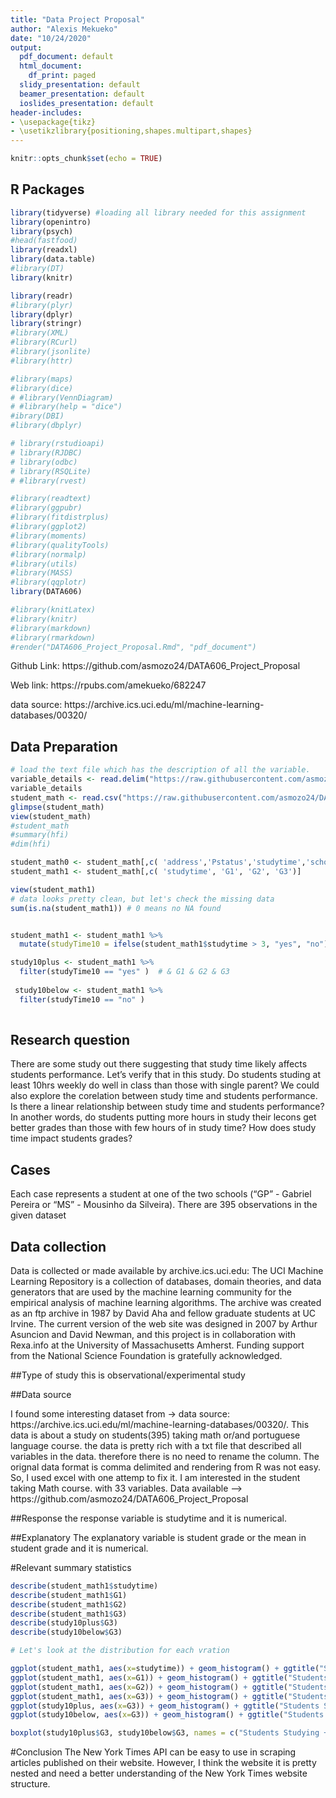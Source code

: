 ```yaml
---
title: "Data Project Proposal"
author: "Alexis Mekueko"
date: "10/24/2020"
output:
  pdf_document: default
  html_document:
    df_print: paged
  slidy_presentation: default
  beamer_presentation: default
  ioslides_presentation: default
header-includes:
- \usepackage{tikz}
- \usetikzlibrary{positioning,shapes.multipart,shapes}
---
```





```r
knitr::opts_chunk$set(echo = TRUE)
```


## R Packages

```r

library(tidyverse) #loading all library needed for this assignment
library(openintro)
library(psych)
#head(fastfood)
library(readxl)
library(data.table)
#library(DT)
library(knitr)

library(readr)
#library(plyr)
library(dplyr)
library(stringr)
#library(XML)
#library(RCurl)
#library(jsonlite)
#library(httr)

#library(maps)
#library(dice)
# #library(VennDiagram)
# #library(help = "dice")
#ibrary(DBI)
#library(dbplyr)

# library(rstudioapi)
# library(RJDBC)
# library(odbc)
# library(RSQLite)
# #library(rvest)

#library(readtext)
#library(ggpubr)
#library(fitdistrplus)
#library(ggplot2)
#library(moments)
#library(qualityTools)
#library(normalp)
#library(utils)
#library(MASS)
#library(qqplotr)
library(DATA606)

#library(knitLatex)
#library(knitr)
#library(markdown)
#library(rmarkdown)
#render("DATA606_Project_Proposal.Rmd", "pdf_document")

```

Github Link: https://github.com/asmozo24/DATA606_Project_Proposal

Web link: https://rpubs.com/amekueko/682247


data source: https://archive.ics.uci.edu/ml/machine-learning-databases/00320/




## Data Preparation


```r

# load the text file which has the description of all the variable.
variable_details <- read.delim("https://raw.githubusercontent.com/asmozo24/DATA606_Project_Proposal/main/student.txt", stringsAsFactors=FALSE)
variable_details
student_math <- read.csv("https://raw.githubusercontent.com/asmozo24/DATA606_Project_Proposal/main/student-math.csv", stringsAsFactors=FALSE)
glimpse(student_math)
view(student_math)
#student_math
#summary(hfi)
#dim(hfi)

student_math0 <- student_math[,c( 'address','Pstatus','studytime','schoolsup', 'famsup','activities','higher', 'internet', 'G1', 'G2', 'G3')]
student_math1 <- student_math[,c( 'studytime', 'G1', 'G2', 'G3')]

view(student_math1)
# data looks pretty clean, but let's check the missing data
sum(is.na(student_math1)) # 0 means no NA found


student_math1 <- student_math1 %>% 
  mutate(studyTime10 = ifelse(student_math1$studytime > 3, "yes", "no"))

study10plus <- student_math1 %>% 
  filter(studyTime10 == "yes" )  # & G1 & G2 & G3
  
 study10below <- student_math1 %>% 
  filter(studyTime10 == "no" ) 
 


```

## Research question

There are some study out there suggesting that study time likely affects students performance. Let's verify that in this study.
Do students studing at least 10hrs weekly do well in class than those with single parent? 
We could also explore the corelation between study time and students performance. Is there a linear relationship between study time and students performance? In another words, do students putting more hours in study their lecons get better grades than those with few hours of in study time? How does study time impact students grades? 

## Cases
Each case represents a student at one of the two schools ("GP" - Gabriel Pereira or "MS" - Mousinho da Silveira). There are 395 observations in the given dataset

## Data collection
Data is collected or made available by archive.ics.uci.edu: The UCI Machine Learning Repository is a collection of databases, domain theories, and data generators that are used by the machine learning community for the empirical analysis of machine learning algorithms. The archive was created as an ftp archive in 1987 by David Aha and fellow graduate students at UC Irvine. The current version of the web site was designed in 2007 by Arthur Asuncion and David Newman, and this project is in collaboration with Rexa.info at the University of Massachusetts Amherst. Funding support from the National Science Foundation is gratefully acknowledged. 

##Type of study
this is observational/experimental study

##Data source

I found some interesting dataset from -> data source: https://archive.ics.uci.edu/ml/machine-learning-databases/00320/. This data is about a study on students(395) taking math or/and portuguese language course. the data is pretty rich with a txt file that described all variables in the data. therefore there is no need to rename the column. The orignal data format is comma delimited and rendering from R was not easy. So, I used excel with one attemp to fix it. I am interested in the student taking Math course.  with 33 variables. Data available --> https://github.com/asmozo24/DATA606_Project_Proposal

##Response
the response variable is studytime and it is numerical.

##Explanatory
The explanatory variable is student grade or the mean in student grade and it is numerical.

#Relevant summary statistics


```r

describe(student_math1$studytime)
describe(student_math1$G1)
describe(student_math1$G2)
describe(student_math1$G3)
describe(study10plus$G3)
describe(study10below$G3)

```

```r

# Let's look at the distribution for each vration

ggplot(student_math1, aes(x=studytime)) + geom_histogram() + ggtitle("Students Studying Time during school") 
ggplot(student_math1, aes(x=G1)) + geom_histogram() + ggtitle("Students Performance during first period") # could add bandwith  binwidth = 1
ggplot(student_math1, aes(x=G2)) + geom_histogram() + ggtitle("Students Performance during second period")
ggplot(student_math1, aes(x=G3)) + geom_histogram() + ggtitle("Students overall Performance or final grade")
ggplot(study10plus, aes(x=G3)) + geom_histogram() + ggtitle("Students Studying +10hrs Weekly overall Performance or final grade")
ggplot(study10below, aes(x=G3)) + geom_histogram() + ggtitle("Students Studying +10hrs Weekly overall Performance or final grade")

boxplot(study10plus$G3, study10below$G3, names = c("Students Studying +10hrs Weekly", "Students Studying -10hrs Weekly") )

```


#Conclusion 
The New York Times API can be easy to use in scraping articles published on their website. However, I think the website it is pretty nested and need a better understanding of the New York Times website structure. 

\tikzset{basic/.style={
        draw,
        rectangle split,
        rectangle split parts=2,
        rectangle split part fill={blue!20,white},
        minimum width=2.5cm,
        text width=2cm,
        align=left,
        font=\itshape
    },
    Diamond/.style={ diamond, 
                        draw, 
                        shape aspect=2, 
                        inner sep = 2pt,
                        text centered,
                        fill=blue!10!white,
                        font=\itshape
                      }
        }


